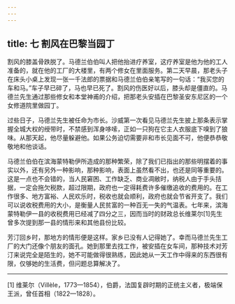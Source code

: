 ```yaml
---
---
---
```

title: 七 割风在巴黎当园丁
---




割风的膝盖骨跌脱了。马德兰伯伯叫人把他抬进疗养室，这疗养室是他为他的工人准备的，就在他的工厂的大楼里，有两个修女在里面服务。第二天早晨，那老头子在床头小桌上发现一张一千法郎的票据和马德兰伯伯亲笔写的一句话：“我买您的车和马。”车子早已碎了，马也早已死了。割风的伤医好以后，膝头却是僵直的。马德兰先生通过那些修女和本堂神甫的介绍，把那老头安插在巴黎圣安东尼区的一个女修道院里做园丁。

过些日子，马德兰先生被任命为市长。沙威第一次看见马德兰先生披上那条表示掌握全城大权的绶带时，不禁感到浑身哆嗦，正如一只狗在它主人衣服底下嗅到了狼味。从那天起，他尽量躲避他。如果公务迫切需要非和市长见面不可，他便恭恭敬敬地和他谈话。

马德兰伯伯在滨海蒙特勒伊所造成的那种繁荣，除了我们已指出的那些明摆着的事实以外，还有另外一种影响，那种影响，表面上虽然看不出，也还是同等重要的。这是一点也不会错的，当人民窘困、工作缺乏、商业凋敝时，纳税人由于手头拮据，一定会拖欠税款，超过限期，政府也一定得耗费许多催缴追收的费用的。在工作很多、地方富裕、人民欢乐时，税收也就会顺利，政府也就会节省开支了。我们可以说收税费用的大小，是衡量人民贫富的一种百无一失的气温表。七年来，滨海蒙特勒伊一县的收税费用已经减了四分之三，因而当时的财政总长维莱尔[1]先生曾多次提到那一县的情形来和其他县份比较。

芳汀回乡时，那地方的情形便是这样。家乡已没有人记得她了。幸而马德兰先生工厂的大门还像个朋友的面孔。她到那里去找工作，被安插在女车间，那种技术对芳汀来说完全是陌生的，她不可能做得很熟练，因此她从一天工作中得来的东西很有限，仅够她的生活费，但问题总算解决了。



* * *



[1] 维莱尔（Villèle，1773—1854），伯爵，法国复辟时期的正统主义者，极端保王派，曾任首相（1822—1828）。